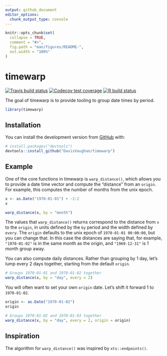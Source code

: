 ```yaml
---
output: github_document
editor_options: 
  chunk_output_type: console
---
```


<!-- README.md is generated from README.Rmd. Please edit that file -->

```r
knitr::opts_chunk$set(
  collapse = TRUE,
  comment = "#>",
  fig.path = "man/figures/README-",
  out.width = "100%"
)
```

# timewarp

<!-- badges: start -->
[![Travis build status](https://travis-ci.org/DavisVaughan/timewarp.svg?branch=master)](https://travis-ci.org/DavisVaughan/timewarp)
[![Codecov test coverage](https://codecov.io/gh/DavisVaughan/timewarp/branch/master/graph/badge.svg)](https://codecov.io/gh/DavisVaughan/timewarp?branch=master)
[![R build status](https://github.com/DavisVaughan/timewarp/workflows/R-CMD-check/badge.svg)](https://github.com/DavisVaughan/timewarp)
<!-- badges: end -->

The goal of timewarp is to provide tooling to group date times by period.

```r
library(timewarp)
```

## Installation

You can install the development version from [GitHub](https://github.com/) with:

``` r
# install.packages("devtools")
devtools::install_github("DavisVaughan/timewarp")
```

## Example

One of the core functions in timewarp is `warp_distance()`, which allows you to provide a date time vector and compute the "distance" from an `origin`. For example, this computes the number of months from the unix epoch.

```r
x <- as.Date("1970-01-01") + -2:2
x

warp_distance(x, by = "month")
```

The values that `warp_distance()` returns correspond to the distance from `x` to the `origin`, in units defined by the `by` period and the width defined by `every`. The `origin` defaults to the unix epoch of `1970-01-01 00:00:00`, but you can change that. In this case the distances are saying that, for example, `"1970-01-02"` is in the same month as the origin, and `"1969-12-31"` is 1 month group away.

You can also compute daily distances. Rather than grouping by 1 day, let's lump every 2 days together, starting from the default `origin`.

```r
# Groups 1970-01-01 and 1970-01-02 together
warp_distance(x, by = "day", every = 2)
```

You will often want to set your own `origin` date. Let's shift it forward 1 to `1970-01-02`.

```r
origin <- as.Date("1970-01-02")
origin

# Groups 1970-01-02 and 1970-01-03 together
warp_distance(x, by = "day", every = 2, origin = origin)
```

## Inspiration

The algorithm for `warp_distance()` was inspired by `xts::endpoints()`.
